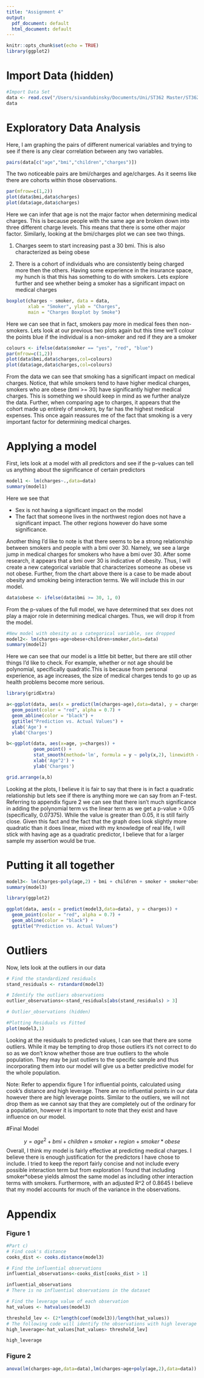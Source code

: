 ```yaml
---
title: "Assignment 4"
output:
  pdf_document: default
  html_document: default
---
```


```r
knitr::opts_chunk$set(echo = TRUE)
library(ggplot2)
```

# Import Data (hidden)

```r
#Import Data Set
data <- read.csv("/Users/sivandubinsky/Documents/Uni/ST362 Master/ST362-Projects/Assignment 4/Medical_insurance.csv")
data
```
# Exploratory Data Analysis

Here, I am graphing the pairs of different numerical variables and trying to see if there is any clear correlation between any two variables. 

```r
pairs(data[c("age","bmi","children","charges")])
```
The two noticeable pairs are bmi/charges and age/charges. As it seems like there are cohorts within those observations. 

```r
par(mfrow=c(1,2))
plot(data$bmi,data$charges)
plot(data$age,data$charges)
```
Here we can infer that age is not the major factor when determining medical charges. This is because people with the same age are broken down into three different charge levels. This means that there is some other major factor. Similarly, looking at the bmi/charges plot we can see two things.

1. Charges seem to start increasing past a 30 bmi. This is also characterized as being obese

2. There is a cohort of individuals who are consistently being charged more then the others. Having some experience in the insurance space, my hunch is that this has something to do with smokers. Lets  explore further and see whether being a smoker has a significant impact on medical charges

```r
boxplot(charges ~ smoker, data = data,
        xlab = "Smoker", ylab = "Charges",
        main = "Charges Boxplot by Smoke")
```
Here we can see that in fact, smokers pay more in medical fees then non-smokers. Lets look at our previous two plots again but this time we'll colour the points blue if the individual is a non-smoker and red if they are a smoker
```r
colours <- ifelse(data$smoker == "yes", "red", "blue")
par(mfrow=c(1,2))
plot(data$bmi,data$charges,col=colours)
plot(data$age,data$charges,col=colours)
```
From the data we can see that smoking has a significant impact on medical charges. Notice, that while smokers tend to have higher medical charges, smokers who are obese (bmi >= 30) have significantly higher medical charges. This is something we should keep in mind as we further analyze the data. Further, when comparing age to charges, it appears that the cohort made up entirely of smokers, by far has the highest medical expenses. This once again reassures me of the fact that smoking is a very important factor for determining medical charges. 


# Applying a model

First, lets look at a model with all predictors and see if the p-values can tell us anything about the significance of certain predictors

```r
model1 <- lm(charges~.,data=data)
summary(model1)
```
Here we see that 

- Sex is not having a significant impact on the model
- The fact that someone lives in the northwest region does not have a significant impact. The other regions however do have some significance. 

Another thing I'd like to note is that there seems to be a strong relationship between smokers and people with a bmi over 30. Namely, we see a large jump in medical charges for smokers who have a bmi over 30. After some research, it appears that a bmi over 30 is indicative of obesity. Thus, I will create a new categorical variable that characterizes someone as obese vs not obese. Further, from the chart above there is a case to be made about obesity and smoking being interaction terms. We will include this in our model. 

```r
data$obese <- ifelse(data$bmi >= 30, 1, 0)
``` 

From the p-values of the full model, we have determined that sex does not play a major role in determining medical charges. Thus, we will drop it from the model.

```r
#New model with obesity as a categorical variable, sex dropped
model2<- lm(charges~age+obese+children+smoker,data=data)
summary(model2)
```
Here we can see that our model is a little bit better, but there are still other things I'd like to check. For example, whether or not age should be polynomial, specifically quadratic.This is because from personal experience, as age increases, the size of medical charges tends to go up as health problems become more serious. 

```r

library(gridExtra)

a<-ggplot(data, aes(x = predict(lm(charges~age),data=data), y = charges)) + 
  geom_point(color = "red", alpha = 0.7) + 
  geom_abline(color = "black") +
  ggtitle("Prediction vs. Actual Values") +
  xlab('Age') +
  ylab('Charges')

b<-ggplot(data, aes(x=age, y=charges)) + 
          geom_point() +
          stat_smooth(method='lm', formula = y ~ poly(x,2), linewidth = 1) + 
          xlab('Age^2') +
          ylab('Charges')

grid.arrange(a,b) 

```
Looking at the plots, I believe it is fair to say that there is in fact a quadratic relationship but lets see if there is anything more we can say from an F-test. Referring to appendix figure 2 we can see that there isn't much significance in adding the polynomial term vs the linear term as we get a p-value > 0.05 (specifically, 0.07375). While the value is greater than 0.05, it is still fairly close. Given this fact and the fact that the graph does look slightly more quadratic than it does linear, mixed with my knowledge of real life, I will stick with having age as a quadratic predictor, I believe that for a larger sample my assertion would be true. 

# Putting it all together

```r
model3<- lm(charges~poly(age,2) + bmi + children + smoker + smoker*obese + region, data=data)
summary(model3)

library(ggplot2)

ggplot(data, aes(x = predict(model3,data=data), y = charges)) + 
  geom_point(color = "red", alpha = 0.7) + 
  geom_abline(color = "black") +
  ggtitle("Prediction vs. Actual Values")

```
# Outliers

Now, lets look at the outliers in our data

```r
# Find the standardized residuals
stand_residuals <- rstandard(model3)

# Identify the outliers observations
outlier_observations<-stand_residuals[abs(stand_residuals) > 3]

# Outlier_observations (hidden)

#Plotting Residuals vs Fitted
plot(model3,1)

```
Looking at the residuals to predicted values, I can see that there are some outliers. While it may be tempting to drop those outliers it's not correct to do so as we don't know whether those are true outliers to the whole population. They may be just outliers to the specific sample and thus incorporating them into our model will give us a better predictive model for the whole population.

Note: Refer to appendix figure 1 for influential points, calculated using cook's distance and high leverage. There are no influential points in our data however there are high leverage points. Similar to the outliers, we will not drop them as we cannot say that they are completely out of the ordinary for a population, however it is important to note that they exist  and have influence on our model.

#Final Model

$$y = age^2 + bmi + children + smoker + region + smoker*obese$$
Overall, I think my model is fairly effective at predicting medical charges. I believe there is enough justification for the predictors I have chose to include. I tried to keep the report fairly concise and not include every possible interaction term but from exploration I found that including smoker*obese yields almost the same model as including other interaction terms with smokers. Furthermore, with an adjusted R^2 of 0.8645 I believe that my model accounts for much of the variance in the observations.

# Appendix

### Figure 1
```r
#Part c)
# Find cook's distance 
cooks_dist <- cooks.distance(model3)

# Find the influential observations
influential_observations<-cooks_dist[cooks_dist > 1]

influential_observations
# There is no influential observations in the dataset

# Find the leverage value of each observation
hat_values <- hatvalues(model3)

threshold_lev <- (2*length(coef(model3))/length(hat_values))
# The following code will identify the observations with high leverage and assign it to high_leverage variable
high_leverage<-hat_values[hat_values> threshold_lev]

high_leverage
```

### Figure 2
```r
anova(lm(charges~age,data=data),lm(charges~age+poly(age,2),data=data))
```

